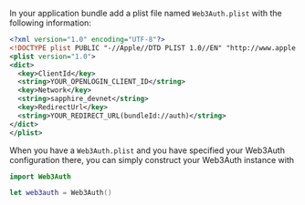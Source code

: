In your application bundle add a plist file named `Web3Auth.plist` with the following information:

```xml
<?xml version="1.0" encoding="UTF-8"?>
<!DOCTYPE plist PUBLIC "-//Apple//DTD PLIST 1.0//EN" "http://www.apple.com/DTDs/PropertyList-1.0.dtd">
<plist version="1.0">
<dict>
  <key>ClientId</key>
  <string>YOUR_OPENLOGIN_CLIENT_ID</string>
  <key>Network</key>
  <string>sapphire_devnet</string>
  <key>RedirectUrl</key>
  <string>YOUR_REDIRECT_URL(bundleId://auth)</string>
</dict>
</plist>
```

When you have a `Web3Auth.plist` and you have specified your Web3Auth configuration there, you can
simply construct your Web3Auth instance with

```swift
import Web3Auth

let web3auth = Web3Auth()
```
